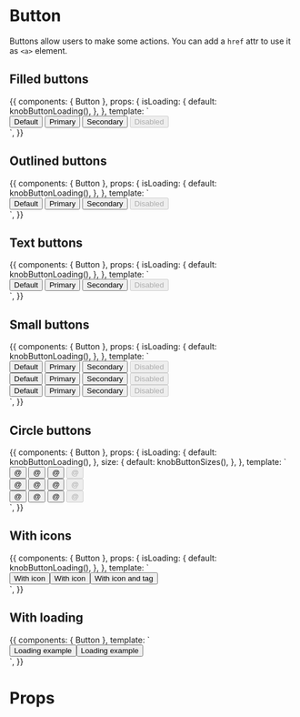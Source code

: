 


<Meta title="Components|Buttons" component={Button} />

# Button

Buttons allow users to make some actions. You can add a `href` attr to use it as `<a>` element.

## Filled buttons

<Preview>
  <Story name="Filled" parameters={{ decorators: [withKnobs,withA11y] }} inline={true}>
    {{
      components: { Button },
      props: {
        isLoading: {
          default: knobButtonLoading(),
        },
      },
      template: `
        <div class="row-items">
          <Button :isLoading="isLoading">Default</Button>
          <Button :isLoading="isLoading" color="primary">Primary</Button>
          <Button :isLoading="isLoading" color="secondary">Secondary</Button>
          <Button :isLoading="isLoading" disabled>Disabled</Button>
        </div>
      `,
    }}
  </Story>
</Preview>

## Outlined buttons

<Preview>
  <Story name="Outlined" parameters={{ decorators: [withKnobs,withA11y] }} inline={true}>
    {{
      components: { Button },
      props: {
        isLoading: {
          default: knobButtonLoading(),
        },
      },
      template: `
        <div class="row-items">
          <Button :isLoading="isLoading" variant="outlined">Default</Button>
          <Button :isLoading="isLoading" color="primary" variant="outlined">
            Primary
          </Button>
          <Button :isLoading="isLoading" color="secondary" variant="outlined">
            Secondary
          </Button>
          <Button :isLoading="isLoading" disabled variant="outlined">
            Disabled
          </Button>
        </div>
      `,
    }}
  </Story>
</Preview>

## Text buttons

<Preview>
  <Story name="Text" parameters={{ decorators: [withKnobs,withA11y] }} inline={true}>
    {{
      components: { Button },
      props: {
        isLoading: {
          default: knobButtonLoading(),
        },
      },
      template: `
        <div class="row-items">
          <Button :isLoading="isLoading" variant="text">Default</Button>
          <Button :isLoading="isLoading" color="primary" variant="text">
            Primary
          </Button>
          <Button :isLoading="isLoading" color="secondary" variant="text">
            Secondary
          </Button>
          <Button :isLoading="isLoading" disabled variant="text">
            Disabled
          </Button>
        </div>
      `,
    }}
  </Story>
</Preview>

## Small buttons

<Preview>
  <Story name="Small" parameters={{ decorators: [withKnobs,withA11y] }} inline={true}>
    {{
      components: { Button },
      props: {
        isLoading: {
          default: knobButtonLoading(),
        },
      },
      template: `
        <div>
          <div class="row-items">
            <Button :isLoading="isLoading" size="small">Default</Button>
            <Button :isLoading="isLoading" color="primary" size="small">Primary</Button>
            <Button :isLoading="isLoading" color="secondary" size="small">Secondary</Button>
            <Button :isLoading="isLoading" size="small" disabled>Disabled</Button>
          </div>
          <div class="row-items">
            <Button :isLoading="isLoading" variant="outlined" size="small">Default</Button>
            <Button :isLoading="isLoading" variant="outlined" color="primary" size="small">Primary</Button>
            <Button :isLoading="isLoading" variant="outlined" color="secondary" size="small">Secondary</Button>
            <Button :isLoading="isLoading" variant="outlined" size="small" disabled>Disabled</Button>
          </div>
          <div class="row-items">
            <Button :isLoading="isLoading" variant="text" size="small">Default</Button>
            <Button :isLoading="isLoading" variant="text" color="primary" size="small">Primary</Button>
            <Button :isLoading="isLoading" variant="text" color="secondary" size="small">Secondary</Button>
            <Button :isLoading="isLoading" variant="text" size="small" disabled>Disabled</Button>
          </div>
        </div>
      `,
    }}
  </Story>
</Preview>

## Circle buttons

<Preview>
  <Story name="Circle" parameters={{ decorators: [withKnobs,withA11y] }} inline={true}>
    {{
      components: { Button },
      props: {
        isLoading: {
          default: knobButtonLoading(),
        },
        size: {
          default: knobButtonSizes(),
        },
      },
      template: `
        <div>
          <div class="row-items">
            <Button :isLoading="isLoading" shape="circle" :size="size">@</Button>
            <Button :isLoading="isLoading" color="primary" shape="circle" :size="size">@</Button>
            <Button :isLoading="isLoading" color="secondary" shape="circle" :size="size">@</Button>
            <Button :isLoading="isLoading" shape="circle" :size="size" disabled>@</Button>
          </div>
          <div class="row-items">
            <Button :isLoading="isLoading" variant="outlined" shape="circle" :size="size">@</Button>
            <Button :isLoading="isLoading" variant="outlined" color="primary" shape="circle" :size="size">@</Button>
            <Button :isLoading="isLoading" variant="outlined" color="secondary" shape="circle" :size="size">@</Button>
            <Button :isLoading="isLoading" variant="outlined" shape="circle" :size="size" disabled>@</Button>
          </div>
          <div class="row-items">
            <Button :isLoading="isLoading" variant="text" shape="circle" :size="size">@</Button>
            <Button :isLoading="isLoading" variant="text" color="primary" shape="circle" :size="size">@</Button>
            <Button :isLoading="isLoading" variant="text" color="secondary" shape="circle" :size="size">@</Button>
            <Button :isLoading="isLoading" variant="text" shape="circle" :size="size" disabled>@</Button>
          </div>
        </div>
      `,
    }}
  </Story>
</Preview>

## With icons

<Preview>
  <Story name="With icons" parameters={{ decorators: [withKnobs,withA11y] }} inline={true}>
    {{
      components: { Button },
      props: {
        isLoading: {
          default: knobButtonLoading(),
        },
      },
      template: `
        <div class="row-items" style="display: flex; align-items: center">
          <Button :isLoading="isLoading" variant="outlined">
            <template v-slot:startIcon>←</template>
            With icon
          </Button>
          <Button :isLoading="isLoading" variant="outlined">
            <template v-slot:endIcon>→</template>
            With icon
          </Button>
          <Button :isLoading="isLoading" size="small">
            <template v-slot:startIcon><span>←</span></template>
            With icon and tag
          </Button>
        </div>
      `,
    }}
  </Story>
</Preview>

## With loading

<Preview>
  <Story name="With loading" parameters={{ decorators: [withKnobs,withA11y] }} inline={true}>
    {{
      components: { Button },
      template: `
        <div class="row-items" style="display: flex; align-items: center">
          <Button isLoading="true" color="primary">
            Loading example
          </Button>
          <Button isLoading="true" size="small" color="secondary">
            Loading example
          </Button>
        </div>
      `,
    }}
  </Story>
</Preview>

# Props

<Props of={Button} />
